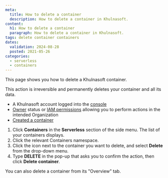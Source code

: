 ```yaml
---
meta:
  title: How to delete a container
  description: How to delete a container in Khulnasoft.
content:
  h1: How to delete a container
  paragraph: How to delete a container in Khulnasoft.
tags: delete container containers
dates:
  validation: 2024-08-28
  posted: 2021-05-26
categories:
  - serverless
  - containers
---
```


This page shows you how to delete a Khulnasoft container.

<Message type="important">
  This action is irreversible and permanently deletes your container and all its data.
</Message>

<Macro id="requirements" />

- A Khulnasoft account logged into the [console](https://console.khulnasoft.com)
- [Owner](/identity-and-access-management/iam/concepts/#owner) status or [IAM permissions](/identity-and-access-management/iam/concepts/#permission) allowing you to perform actions in the intended Organization
- [Created a container](/serverless/containers/how-to/deploy-container/)

1. Click **Containers** in the **Serverless** section of the side menu. The list of your containers displays.
2. Click the relevant Containers namespace.
2. Click the <Icon name="more" /> icon next to the container you want to delete, and select **Delete** from the drop-down menu.
3. Type **DELETE** in the pop-up that asks you to confirm the action, then click **Delete container**.

<Message type="tip">
  You can also delete a container from its "Overview" tab.
</Message>


